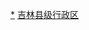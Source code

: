 {{Catnav|頁面分類|...|中国各省行政区划|吉林行政区划|吉林市州}}
{{Catnav|頁面分類|...|中国各省行政区划|吉林行政区划|吉林县级行政区}}

[[Category:吉林市州|*]]
[[Category:吉林县级行政区|]]